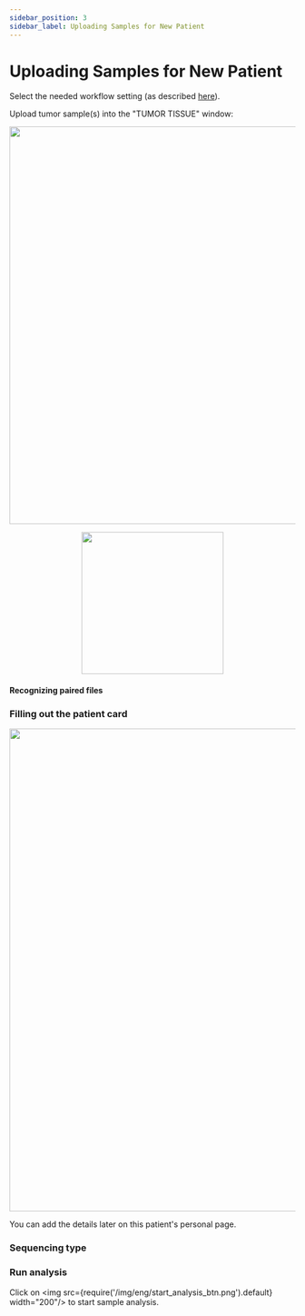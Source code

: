 ```yaml
---
sidebar_position: 3
sidebar_label: Uploading Samples for New Patient
---
```


# Uploading Samples for New Patient


<StartUpload />

Select the needed workflow setting (as described [here](/uploading-samples/tumor-only/to_preset)).

Upload tumor sample(s) into the "TUMOR TISSUE" window:

<p align="center">
<img src={require('/img/eng/up_TO.png').default} width="700"/>
</p>


<SeveralSamples sample_type="tumor" />

<p align="center">
<img src={require('/img/eng/upload_tumor_only.png').default} height="250"/>
</p>


<UploadFiles />

#### Recognizing paired files


<RecognizePair />

### Filling out the patient card


<FillCard />

<p align="center">
<img src={require('/img/eng/3c-patient-page.png').default} width="850"/>
</p>

You can add the details later on this patient's personal page.

### Sequencing type


<SequencingType />

### Run analysis

Click on <img src={require('/img/eng/start_analysis_btn.png').default} width="200"/> to start sample analysis.


<DangerUploading />
